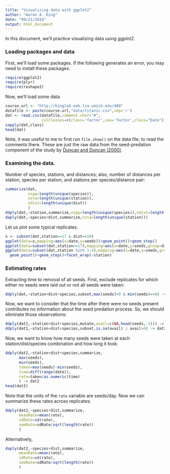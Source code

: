 ```yaml
---
title: "Visualizing data with ggplot2"
author: "Aaron A. King"
date: "09/21/2014"
output: html_document
---
```


In this document, we'll practice visualizing data using *ggplot2*.

### Loading packages and data

First, we'll load some packages.
If the following generates an error, you may need to install these packages.

```r
require(ggplot2)
require(plyr)
require(reshape2)
```

Now, we'll load some data.
```r
course.url <- "http://kinglab.eeb.lsa.umich.edu/480"
datafile <- paste(course.url,"data/titanic.csv",sep='/')
dat <- read.csv(datafile,comment.char="#",
                colClasses=c(class='factor',sex='factor',class="Date"))
sapply(dat,class)
head(dat)
```
Note, it was useful to me to first run `file.show()` on the data file, to read the comments there.
These are just the raw data from the seed-predation component of the study by [Duncan and Duncan (2000)](http://dx.doi.org/10.1111/j.1744-7429.2000.tb00445.x).

### Examining the data.

Number of species, stations, and distances;
also, number of distances per station, species per station, and stations per species/distance pair:
```r
summarize(dat,
          nspp=length(unique(species)),
          nsta=length(unique(station)),
          ndist=length(unique(dist))
          )
ddply(dat,~station,summarize,nspp=length(unique(species)),ndist=length(unique(dist)))
daply(dat,~species+dist,summarize,nsta=length(unique(station)))
```


Let us plot some typical replicates.  
```r
x <- subset(dat,station==17 & dist==10)
ggplot(data=x,mapping=aes(x=date,y=seeds))+geom_point()+geom_step()
ggplot(data=subset(dat,station==17),mapping=aes(x=date,y=seeds,group=dist,color=dist))+geom_point()+geom_step()
ggplot(data=subset(dat,station %in% 1:4),mapping=aes(x=date,y=seeds,group=dist,color=dist))+
  geom_point()+geom_step()+facet_wrap(~station)
```

### Estimating rates

Extracting time to removal of all seeds.
First, exclude replicates for which either no seeds were laid out or not all seeds were taken:
```r
ddply(dat,~station+dist+species,subset,max(seeds)>0 & min(seeds)==0) -> dat1
```
Now, we want to consider that the time after there were no seeds present contributes no information about the seed predation process.
So, we should eliminate those observations:
```r
ddply(dat1,~station+dist+species,mutate,avail=c(NA,head(seeds,-1))) -> dat1
ddply(dat1,~station+dist+species,subset,is.na(avail) | avail>0) -> dat2
```

Now, we want to know how many seeds were taken at each station/dist/species combination and how long it took:
```r
ddply(dat2,~station+dist+species,summarize,
      max(seeds),
      min(seeds),
      taken=max(seeds)-min(seeds),
      time=diff(range(date)),
      rate=taken/as.numeric(time)
      ) -> dat2
head(dat2)
```
Note that the units of the `rate` variable are seeds/day. 
Now we can summarize these rates across replicates:
```r
ddply(dat2,~species+dist,summarize,
      meanRate=mean(rate),
      sdRate=sd(rate),
      semRate=sdRate/sqrt(length(rate))
      )
```
Alternatively,
```r
daply(dat2,~species+dist,summarize,
      meanRate=mean(rate),
      sdRate=sd(rate),
      semRate=sdRate/sqrt(length(rate))
      )
```

